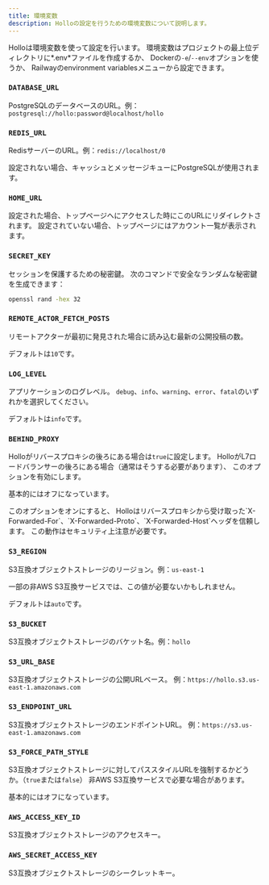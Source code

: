 ```yaml
---
title: 環境変数
description: Holloの設定を行うための環境変数について説明します。
---
```



Holloは環境変数を使って設定を行います。
環境変数はプロジェクトの最上位ディレクトリに*.env*ファイルを作成するか、
Dockerの`-e`/`--env`オプションを使うか、
Railwayのenvironment variablesメニューから設定できます。

### `DATABASE_URL` <Badge text="Railwayでは使われない" variant="tip" />

PostgreSQLのデータベースのURL。例：`postgresql://hollo:password@localhost/hollo`

### `REDIS_URL` <Badge text="オプション" /> <Badge text="Railwayでは使われない" variant="tip" />

RedisサーバーのURL。例：`redis://localhost/0`

設定されない場合、キャッシュとメッセージキューにPostgreSQLが使用されます。

###  `HOME_URL` <Badge text="オプション" />

設定された場合、トップページへにアクセスした時にこのURLにリダイレクトされます。
設定されていない場合、トップページにはアカウント一覧が表示されます。

### `SECRET_KEY` <Badge text="Railwayでは使われない" variant="tip" />

セッションを保護するための秘密鍵。
次のコマンドで安全なランダムな秘密鍵を生成できます：

~~~~ sh frame="none"
openssl rand -hex 32
~~~~

### `REMOTE_ACTOR_FETCH_POSTS` <Badge text="オプション" />

リモートアクターが最初に発見された場合に読み込む最新の公開投稿の数。

デフォルトは`10`です。

### `LOG_LEVEL` <Badge text="オプション" />

アプリケーションのログレベル。
`debug`、`info`、`warning`、`error`、`fatal`のいずれかを選択してください。

デフォルトは`info`です。

### `BEHIND_PROXY` <Badge text="オプション" /> <Badge text="Railwayでは使われない" variant="tip" />

Holloがリバースプロキシの後ろにある場合は`true`に設定します。
HolloがL7ロードバランサーの後ろにある場合（通常はそうする必要があります）、
このオプションを有効にします。

基本的にはオフになっています。

<Aside>
  このオプションをオンにすると、
  Holloはリバースプロキシから受け取った`X-Forwarded-For`、`X-Forwarded-Proto`、`X-Forwarded-Host`ヘッダを信頼します。
  この動作はセキュリティ上注意が必要です。
</Aside>

### `S3_REGION` <Badge text="オプション" />

S3互換オブジェクトストレージのリージョン。例：`us-east-1`

一部の非AWS S3互換サービスでは、この値が必要ないかもしれません。

デフォルトは`auto`です。

### `S3_BUCKET`

S3互換オブジェクトストレージのバケット名。例：`hollo`

### `S3_URL_BASE`

S3互換オブジェクトストレージの公開URLベース。
例：`https://hollo.s3.us-east-1.amazonaws.com`

### `S3_ENDPOINT_URL`

S3互換オブジェクトストレージのエンドポイントURL。
例：`https://s3.us-east-1.amazonaws.com`

### `S3_FORCE_PATH_STYLE`

S3互換オブジェクトストレージに対してパススタイルURLを強制するかどうか。（`true`または`false`）
非AWS S3互換サービスで必要な場合があります。

基本的にはオフになっています。

### `AWS_ACCESS_KEY_ID`

S3互換オブジェクトストレージのアクセスキー。

### `AWS_SECRET_ACCESS_KEY`

S3互換オブジェクトストレージのシークレットキー。
